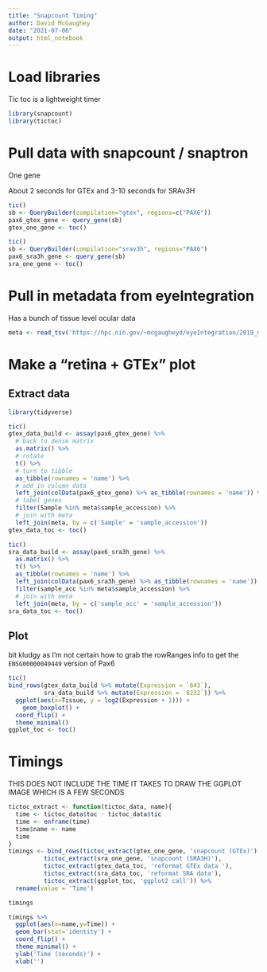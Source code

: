 ```yaml
---
title: "Snapcount Timing"
author: David McGaughey
date: "2021-07-06"
output: html_notebook
---
```


# Load libraries
Tic toc is a lightweight timer
```r
library(snapcount)
library(tictoc)
```

# Pull data with snapcount / snaptron
One gene

About 2 seconds for GTEx and 3-10 seconds for SRAv3H
```r
tic()
sb <- QueryBuilder(compilation="gtex", regions=c("PAX6"))
pax6_gtex_gene <- query_gene(sb)
gtex_one_gene <- toc()

tic()
sb <- QueryBuilder(compilation="srav3h", regions="PAX6")
pax6_sra3h_gene <- query_gene(sb)
sra_one_gene <- toc()
```
# Pull in metadata from eyeIntegration
Has a bunch of tissue level ocular data
```r
meta <- read_tsv('https://hpc.nih.gov/~mcgaugheyd/eyeIntegration/2019_metadata_04.tsv.gz')
```
# Make a "retina + GTEx" plot

## Extract data
```r
library(tidyverse)

tic()
gtex_data_build <- assay(pax6_gtex_gene) %>% 
  # back to dense matrix
  as.matrix() %>% 
  # rotate
  t() %>% 
  # turn to tibble
  as_tibble(rownames = 'name') %>% 
  # add in column data
  left_join(colData(pax6_gtex_gene) %>% as_tibble(rownames = 'name')) %>% 
  # label genes
  filter(Sample %in% meta$sample_accession) %>% 
  # join with meta
  left_join(meta, by = c('Sample' = 'sample_accession'))
gtex_data_toc <- toc()

tic()
sra_data_build <- assay(pax6_sra3h_gene) %>% 
  as.matrix() %>% 
  t() %>% 
  as_tibble(rownames = 'name') %>% 
  left_join(colData(pax6_sra3h_gene) %>% as_tibble(rownames = 'name')) %>% 
  filter(sample_acc %in% meta$sample_accession) %>% 
  # join with meta
  left_join(meta, by = c('sample_acc' = 'sample_accession'))
sra_data_toc <- toc()
```

## Plot
bit kludgy as I'm not certain how to grab the rowRanges info to get the `ENSG00000049449` version of Pax6
```r
tic()
bind_rows(gtex_data_build %>% mutate(Expression = `643`),
          sra_data_build %>% mutate(Expression = `8232`)) %>% 
  ggplot(aes(x=Tissue, y = log2(Expression + 1))) + 
    geom_boxplot() + 
  coord_flip() +
  theme_minimal()
ggplot_toc <- toc()
```

# Timings
THIS DOES NOT INCLUDE THE TIME IT TAKES TO DRAW THE GGPLOT IMAGE WHICH IS A FEW SECONDS
```r
tictoc_extract <- function(tictoc_data, name){
  time <- tictoc_data$toc - tictoc_data$tic
  time <- enframe(time) 
  time$name <- name
  time
}
timings <- bind_rows(tictoc_extract(gtex_one_gene, 'snapcount (GTEx)'),
          tictoc_extract(sra_one_gene, 'snapcount (SRA3H)'),
          tictoc_extract(gtex_data_toc, 'reformat GTEx data '),
          tictoc_extract(sra_data_toc, 'reformat SRA data'),
          tictoc_extract(ggplot_toc, 'ggplot2 call')) %>% 
  rename(value = 'Time') 

timings 

timings %>% 
  ggplot(aes(x=name,y=Time)) + 
  geom_bar(stat='identity') +
  coord_flip() +
  theme_minimal() +
  ylab('Time (seconds)') +
  xlab('')

```
